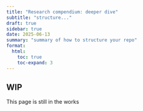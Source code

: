 ```yaml
---
title: "Research compendium: deeper dive"
subtitle: "structure..."
draft: true
sidebar: true
date: 2025-06-13
summary: "summary of how to structure your repo"
format:
  html:
    toc: true
    toc-expand: 3
---
```


::: callout-caution
## WIP

This page is still in the works
:::